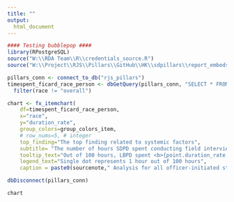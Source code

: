 ```yaml
---
title: ""
output:
  html_document
---
```

<!-- link to Google Font -->
<link href="https://fonts.googleapis.com/css2?family=Inter:wght@100;200;300;400;500;600;700;800;900&display=swap" rel="stylesheet">

```r

#### Testing bubblepop ####
library(RPostgreSQL)
source("W:\\RDA Team\\R\\credentials_source.R")
source("W:\\Project\\RJS\\Pillars\\GitHub\\HK\\sdpillars\\report_embeds\\chart_functions.R")

pillars_conn <- connect_to_db("rjs_pillars")
timespent_ficard_race_person <- dbGetQuery(pillars_conn, "SELECT * FROM data.report_timespent_ficard_race_person") %>%
  filter(race != "overall")

chart <- fx_itemchart(
    df=timespent_ficard_race_person, 
    x="race",
    y="duration_rate", 
    group_colors=group_colors_item,
    # row_nums=5, # integer
    top_finding="The top finding related to systemic factors",
    subtitle= "The number of hours SDPD spent conducting field interviews by race",
    tooltip_text="Out of 100 hours, LBPD spent <b>{point.duration_rate:.1f}</b> hours conducting field interviews on <b>{point.race} people</b>",
    legend_text="Single dot represents 1 hour out of 100 hours",
    caption = paste0(sourcenote," Analysis for all officer-initiated stops RESULTING IN FIELD INTERVIEWS ONLY."))    

dbDisconnect(pillars_conn)
```

```r
chart
```

<script>
  widg = document.getElementsByClassName('html-widget'); //find widgets
  for (let i = 0; i < widg.length; i++) { //loop through
    document.getElementsByClassName('highchart')[i].style.width = '100%'; //adjust width
    document.getElementsByClassName('highchart')[i].style.height = '100%'; //adjust height
  }
</script>